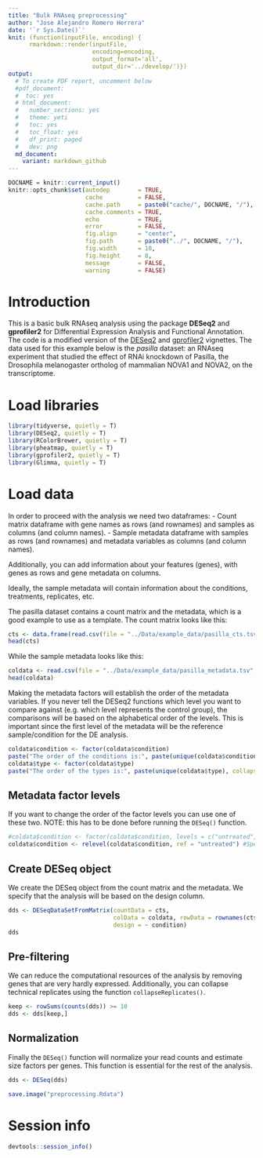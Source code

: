 ```yaml
---
title: "Bulk RNAseq preprocessing"
author: "Jose Alejandro Romero Herrera"
date: '`r Sys.Date()`'
knit: (function(inputFile, encoding) { 
      rmarkdown::render(inputFile,
                        encoding=encoding,
                        output_format='all',
                        output_dir='../develop/')})
output:
  # To create PDF report, uncomment below
  #pdf_document:
  #  toc: yes
  # html_document:
  #   number_sections: yes
  #   theme: yeti
  #   toc: yes
  #   toc_float: yes
  #   df_print: paged
  #   dev: png
  md_document:
    variant: markdown_github
---
```


```r
DOCNAME = knitr::current_input()
knitr::opts_chunk$set(autodep        = TRUE,
                      cache          = FALSE,
                      cache.path     = paste0("cache/", DOCNAME, "/"),
                      cache.comments = TRUE,
                      echo           = TRUE,
                      error          = FALSE,
                      fig.align      = "center",
                      fig.path       = paste0("../", DOCNAME, "/"),
                      fig.width      = 10,
                      fig.height     = 8,
                      message        = FALSE,
                      warning        = FALSE)
```

# Introduction

This is a basic bulk RNAseq analysis using the package **DESeq2** and **gprofiler2** for Differential Expression Analysis and Functional Annotation. The code is a modified version of the [DESeq2](https://www.bioconductor.org/packages/devel/bioc/vignettes/DESeq2/inst/doc/DESeq2.html) and [gprofiler2](https://cran.r-project.org/web/packages/gprofiler2/vignettes/gprofiler2.html) vignettes. The data used for this example below is the *pasilla* dataset: an RNAseq experiment that studied the effect of RNAi knockdown of Pasilla, the Drosophila melanogaster ortholog of mammalian NOVA1 and NOVA2, on the transcriptome.

# Load libraries
```r
library(tidyverse, quietly = T)
library(DESeq2, quietly = T)
library(RColorBrewer, quietly = T)
library(pheatmap, quietly = T)
library(gprofiler2, quietly = T)
library(Glimma, quietly = T)
```

# Load data
In order to proceed with the analysis we need two dataframes:
- Count matrix dataframe with gene names as rows (and rownames) and samples as columns (and column names). 
- Sample metadata dataframe with samples as rows (and rownames) and metadata variables as columns (and column names).

Additionally, you can add information about your features (genes), with genes as rows and gene metadata on columns.

Ideally, the sample metadata will contain information about the conditions, treatments, replicates, etc.

The pasilla dataset contains a count matrix and the metadata, which is a good example to use as a template. The count matrix looks like this:
```r
cts <- data.frame(read.csv(file = "../Data/example_data/pasilla_cts.tsv", sep="\t", row.names="flybase_id"))
head(cts)
```

While the sample metadata looks like this:
```r
coldata <- read.csv(file = "../Data/example_data/pasilla_metadata.tsv", row.names=1, sep = "\t")
head(coldata)
```

Making the metadata factors will establish the order of the metadata variables. If you never tell the DESeq2 functions which level you want to compare against (e.g. which level represents the control group), the comparisons will be based on the alphabetical order of the levels. This is important since the first level of the metadata will be the reference sample/condition for the DE analysis.
```r
coldata$condition <- factor(coldata$condition)
paste("The order of the conditions is:", paste(unique(coldata$condition), collapse=", "))
coldata$type <- factor(coldata$type)
paste("The order of the types is:", paste(unique(coldata$type), collapse=", "))
```

## Metadata factor levels
If you want to change the order of the factor levels you can use one of these two.
NOTE: this has to be done before running the `DESeq()` function.
```r
#coldata$condition <- factor(coldata$condition, levels = c("untreated","treated"))
coldata$condition <- relevel(coldata$condition, ref = "untreated") #Specifies "untreated" as the reference level
```

## Create DESeq object
We create the DESeq object from the count matrix and the metadata. We specify that the analysis will be based on the design column.
```r
dds <- DESeqDataSetFromMatrix(countData = cts,
                              colData = coldata, rowData = rownames(cts),
                              design = ~ condition)
dds
```
## Pre-filtering
We can reduce the computational resources of the analysis by removing genes that are very hardly expressed. Additionally, you can collapse technical replicates using the function `collapseReplicates()`.

```r
keep <- rowSums(counts(dds)) >= 10
dds <- dds[keep,]
```

## Normalization
Finally the `DESeq()` function will normalize your read counts and estimate size factors per genes. This function is essential for the rest of the analysis.

```r
dds <- DESeq(dds)
```

```r
save.image("preprocessing.Rdata")
```

# Session info
```r
devtools::session_info()
```